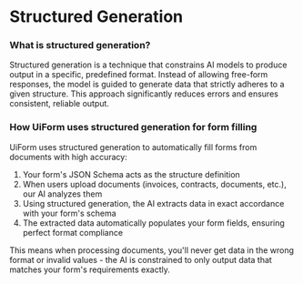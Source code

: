 # Structured Generation

### What is structured generation?

Structured generation is a technique that constrains AI models to produce output in a specific, predefined format. Instead of allowing free-form responses, the model is guided to generate data that strictly adheres to a given structure. This approach significantly reduces errors and ensures consistent, reliable output.

### How UiForm uses structured generation for form filling

UiForm uses structured generation to automatically fill forms from documents with high accuracy:

1. Your form's JSON Schema acts as the structure definition
2. When users upload documents (invoices, contracts, documents, etc.), our AI analyzes them
3. Using structured generation, the AI extracts data in exact accordance with your form's schema
4. The extracted data automatically populates your form fields, ensuring perfect format compliance

This means when processing documents, you'll never get data in the wrong format or invalid values - the AI is constrained to only output data that matches your form's requirements exactly.
